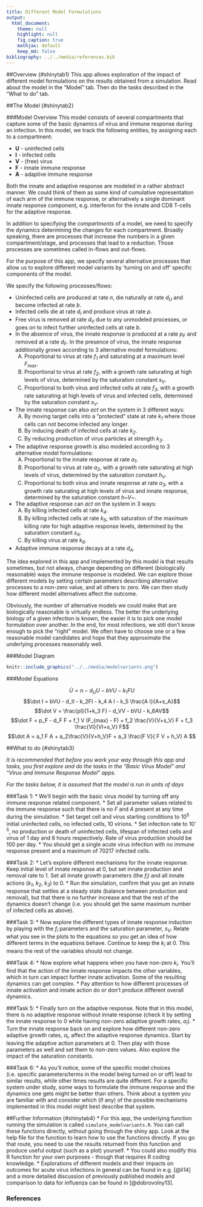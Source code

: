```yaml
---
title: Different Model Formulations
output:
  html_document:
    theme: null
    highlight: null
    fig_caption: true
    mathjax: default 
    keep_md: false
bibliography: ../../media/references.bib
---
```


##Overview {#shinytab1}
This app allows exploration of the impact of different model formulations on the results obtained from a simulation. Read about the model in the "Model" tab. Then do the tasks described in the "What to do" tab.


##The Model {#shinytab2}

###Model Overview
This model consists of several compartments that capture some of the basic dynamics of virus and immune response during an infection. In this model, we track the following entities, by assigning each to a compartment:

* **U** - uninfected cells 
* **I** - infected cells
* **V** - (free) virus
* **F** - innate immune response
* **A** - adaptive immune response

Both the innate and adaptive response are modeled in a rather abstract manner. We could think of them as some kind of cumulative representation of each arm of the immune response, or alternatively a single dominant innate response component, e.g. interferon for the innate and CD8 T-cells for the adaptive response. 

In addition to specifying the *compartments* of a model, we need to specify the dynamics determining the changes for each compartment. Broadly speaking, there are processes that increase the numbers in a given compartment/stage, and processes that lead to a reduction. Those processes are sometimes called in-flows and out-flows. 

For the purpose of this app, we specify several alternative processes that allow us to explore different model variants by 'turning on and off' specific components of the model.

We specify the following processes/flows: 

* Uninfected cells are produced at rate _n_, die naturally at rate _d~U~_ and become infected at rate _b_.
* Infected cells die at rate *d~I~* and produce virus at rate _p_.
* Free virus is removed at rate _d~V~_ due to any unmodeled processes, or goes on to infect further uninfected cells at rate _b_. 
* In the absence of virus, the innate response is produced at a rate *p~F~* and removed at a rate *d~F~*. In the presence of virus, the innate response additionally *grows* according to 3 alternative model formulations:
    A) Proportional to virus at rate *f~1~* and saturating at a maximum level *F~max~*. 
    B) Proportional to virus at rate *f~2~*, with a growth rate saturating at high levels of virus, determined by the saturation constant *s~V~*. 
    C) Proportional to both virus and infected cells at rate *f~3~*, with a growth rate saturating at high levels of virus and infected cells, determined by the saturation constant *s~V~*.
* The innate response can also *act* on the system in 3 different ways: 
    A) By moving target cells into a "protected" state at rate *k~1~* where those cells can not become infected any longer.
    B) By inducing death of infected cells at rate *k~2~*. 
    C) By reducing production of virus particles at strength *k~3~*.
* The adaptive response *growth* is also modeled according to 3 alternative model formulations:
    A) Proportional to the innate response at rate *a~1~*. 
    B) Proportional to virus at rate *a~2~*, with a growth rate saturating at high levels of virus, determined by the saturation constant *h~V~*.
    C) Proportional to both virus and innate response at rate *a~3~*, with a growth rate saturating at high levels of virus and innate response, determined by the saturation constant *h~V*~.
* The adaptive response can *act* on the system in 3 ways: 
    A) By killing infected cells at rate *k~4~*. 
    B) By killing infected cells at rate *k~5~*, with saturation of the maximum killing rate for high adaptive response levels, determined by the saturation constant *s~A~*. 
    C) By killing virus at rate *k~6~*.
* Adaptive immune response decays at a rate *d~A~*.

The idea explored in this app and implemented by this model is that results sometimes, but not always, change depending on different (biologically reasonable) ways the immune response is modeled. We can explore those different models by setting certain parameters describing alternative processes to a non-zero value, and all others to zero. We can then study how different model alternatives affect the outcome.

Obviously, the number of alternative models we could make that are biologically reasonable is virtually endless. The better the underlying biology of a given infection is known, the easier it is to pick one model formulation over another. In the end, for most infections, we still don't know enough to pick the "right" model. We often have to choose one or a few reasonable model candidates and hope that they approximate the underlying processes reasonably well.

###Model Diagram


```r
knitr::include_graphics("../../media/modelvariants.png")
```


###Model Equations


$$\dot U =n - d_U U - bVU - k_1FU $$
$$\dot I = bVU - d_II - k_2FI - k_4 A I - k_5 \frac{A I}{A+s_A}$$
$$\dot V = \frac{pI}{1+k_3 F} - d_VV - bVU - k_6AV$$
$$\dot F = p_F - d_F F + f_1  V (F_{max} - F) + f_2  \frac{V}{V+s_V} F + f_3  \frac{VI}{VI+s_V} F$$
$$\dot A = a_1 F A + a_2\frac{V}{V+h_V}F + a_3  \frac{F  V}{ F  V + h_V}  A $$


##What to do {#shinytab3}

_It is recommended that before you work your way through this app and tasks, you first explore and do the tasks in the "Basic Virus Model" and "Virus and Immune Response Model" apps._ 

_For the tasks below, it is assumed that the model is run in units of days_

###Task 1: 
* We'll begin with the basic virus model by turning off any immune response related component.
* Set all parameter values related to the immune response such that there is no _F_ and _A_ present at any time during the simulation.
* Set target cell and virus starting conditions to 10^5^ initial uninfected cells, no infected cells, 10 virions. 
* Set infection rate to 10^-5^, no production or death of uninfected cells, lifespan of infected cells and virus of 1 day and 6 hours respectively. Rate of virus production should be 100 per day.
* You should get a single acute virus infection with no immune response present and a maximum of 70217 infected cells.

###Task 2: 
* Let's explore different mechanisms for the innate response. Keep initial level of innate response at 0, but set innate production and removal rate to 1. Set all innate growth parameters (the _f~i~_) and all innate actions (_k~1~_, _k~2~_, _k~3~_) to 0. 
* Run the simulation, confirm that you get an innate response that settles at a steady state (balance between production and removal), but that there is no further increase and that the rest of the dynamics doesn't change (i.e. you should get the same maximum number of infected cells as above).

###Task 3: 
* Now explore the different types of innate response induction by playing with the _f~i~_ parameters and the saturation parameter, _s~V~_. Relate what you see in the plots to the equations so you get an idea of how different terms in the equations behave. Continue to keep the _k~i~_ at 0. This means the rest of the variables should not change.

###Task 4: 
* Now explore what happens when you have non-zero _k~i~_. You'll find that the action of the innate response impacts the other variables, which in turn can impact further innate activation. Some of the resulting dynamics can get complex.
* Pay attention to how different processes of innate activation and innate action do or don't produce different overall dynamics.

###Task 5: 
* Finally turn on the adaptive response. Note that in this model, there is no adaptive response without innate response (check it by setting the innate response to 0 while having non-zero adaptive growth rates, _a~i~_).
* Turn the innate response back on and explore how different non-zero adaptive growth rates, _a~i~_, affect the adaptive response dynamics. Start by leaving the adaptive action parameters at 0. Then play with those parameters as well and set them to non-zero values. Also explore the impact of the saturation constants.

###Task 6: 
* As you'll notice, some of the specific model choices (i.e. specific parameters/terms in the model being turned on or off) lead to similar results, while other times results are quite different. For a specific system under study, some ways to formulate the immune response and the dynamics one gets might be better than others. Think about a system you are familiar with and consider which (if any) of the possible mechanisms implemented in this model might best describe that system.


##Further Information {#shinytab4}
* For this app, the underlying function running the simulation is called `simulate_modelvariants.R`. You can call these functions directly, without going through the shiny app. Look at the help file for the function to learn how to use the functions directly. If you go that route, you need to use the results returned from this function and produce useful output (such as a plot) yourself. 
* You could also modify this R function for your own purposes - though that requires R coding knowledge.
* Explorations of different models and their impacts on outcomes for acute virus infections in general can be found in e.g. [@li14] and a more detailed discussion of previously published models and comparison to data for influenza can be found in [@dobrovolny13]. 

### References


